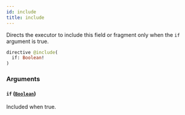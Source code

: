 ```yaml
---
id: include
title: include
---
```



Directs the executor to include this field or fragment only when the `if` argument is true.


```graphql
directive @include(
  if: Boolean!
)
```


### Arguments

#### `if` ([`Boolean`](/docs/GraphQL/scalars/boolean))

Included when true.




